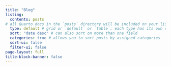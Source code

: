 ```yaml
---
title: "Blog"
listing: 
  contents: posts 
# all Quarto docs in the `posts` directory will be included on your listing page
  type: default # grid or `default` or `table`; each type has its own set of yaml options to include
  sort: "date desc" # can also sort on more than one field
  categories: true # allows you to sort posts by assigned categories 
  sort-ui: false
  filter-ui: false
page-layout: full
title-block-banner: false
---
```


